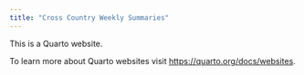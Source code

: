 ```yaml
---
title: "Cross Country Weekly Summaries"
---
```


This is a Quarto website.

To learn more about Quarto websites visit <https://quarto.org/docs/websites>.
